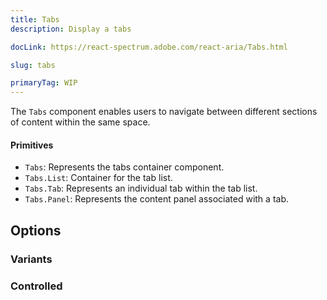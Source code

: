 ```yaml
---
title: Tabs
description: Display a tabs

docLink: https://react-spectrum.adobe.com/react-aria/Tabs.html

slug: tabs

primaryTag: WIP
---
```


The `Tabs` component enables users to navigate between different sections of content within the same space.

#### Primitives
- `Tabs`: Represents the tabs container component.
- `Tabs.List`: Container for the tab list.
- `Tabs.Tab`: Represents an individual tab within the tab list.
- `Tabs.Panel`: Represents the content panel associated with a tab.


<ComponentPreview name="tabs/preview" />


## Options


### Variants

<ComponentPreview name="tabs/variants" />


### Controlled

<ComponentPreview name="tabs/controlled" />


